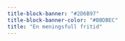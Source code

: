 ---
title-block-banner: "#2D6B97"
title-block-banner-color: "#BBDBEC"
title: "En meningsfull fritid"
---
